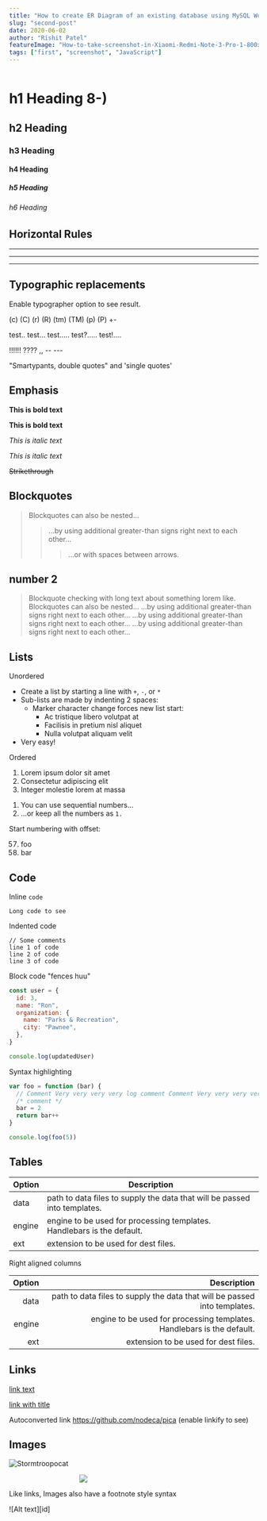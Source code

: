 ```yaml
---
title: "How to create ER Diagram of an existing database using MySQL Workbench"
slug: "second-post"
date: 2020-06-02
author: "Rishit Patel"
featureImage: "How-to-take-screenshot-in-Xiaomi-Redmi-Note-3-Pro-1-800x445.jpg"
tags: ["first", "screenshot", "JavaScript"]
---
```



<Image />

# h1 Heading 8-)

## h2 Heading

### h3 Heading

#### h4 Heading

##### h5 Heading

###### h6 Heading

## Horizontal Rules

---

---

---

## Typographic replacements

Enable typographer option to see result.

(c) (C) (r) (R) (tm) (TM) (p) (P) +-

test.. test... test..... test?..... test!....

!!!!!! ???? ,, -- ---

"Smartypants, double quotes" and 'single quotes'

## Emphasis

**This is bold text**

**This is bold text**

_This is italic text_

_This is italic text_

~~Strikethrough~~

## Blockquotes

> Blockquotes can also be nested...
>
> > ...by using additional greater-than signs right next to each other...
> >
> > > ...or with spaces between arrows.

## number 2

> Blockquote checking with long text about something lorem like. Blockquotes can also be nested... ...by using additional greater-than signs right next to each other... ...by using additional greater-than signs right next to each other... ...by using additional greater-than signs right next to each other...

## Lists

Unordered

- Create a list by starting a line with `+`, `-`, or `*`
- Sub-lists are made by indenting 2 spaces:
  - Marker character change forces new list start:
    - Ac tristique libero volutpat at
    * Facilisis in pretium nisl aliquet
    - Nulla volutpat aliquam velit
- Very easy!

Ordered

1. Lorem ipsum dolor sit amet
2. Consectetur adipiscing elit
3. Integer molestie lorem at massa

1) You can use sequential numbers...
1) ...or keep all the numbers as `1.`

Start numbering with offset:

57. foo
1. bar

## Code

Inline `code`

`Long code to see`

Indented code

    // Some comments
    line 1 of code
    line 2 of code
    line 3 of code

Block code "fences huu"

```jsx
const user = {
  id: 3,
  name: "Ron",
  organization: {
    name: "Parks & Recreation",
    city: "Pawnee",
  },
}

console.log(updatedUser)
```

Syntax highlighting

```js {8}
var foo = function (bar) {
  // Comment Very very very very log comment Comment Very very very very log commentComment Very very very very log comment Comment Very very very very log comment
  /* comment */
  bar = 2
  return bar++
}

console.log(foo(5))
```

## Tables

| Option | Description                                                               |
| ------ | ------------------------------------------------------------------------- |
| data   | path to data files to supply the data that will be passed into templates. |
| engine | engine to be used for processing templates. Handlebars is the default.    |
| ext    | extension to be used for dest files.                                      |

Right aligned columns

| Option |                                                               Description |
| -----: | ------------------------------------------------------------------------: |
|   data | path to data files to supply the data that will be passed into templates. |
| engine |    engine to be used for processing templates. Handlebars is the default. |
|    ext |                                      extension to be used for dest files. |

## Links

[link text](http://dev.nodeca.com)

[link with title](http://nodeca.github.io/pica/demo/ "title text!")

Autoconverted link https://github.com/nodeca/pica (enable linkify to see)

## Images

![Stormtroopocat](https://octodex.github.com/images/stormtroopocat.jpg)

<div style="max-width: 300px; text-align: center;">
  <img src="How-to-set-Ringtone-in-Moto-E4-Plus-3-1.png" />
</div>

Like links, Images also have a footnote style syntax

![Alt text][id]
